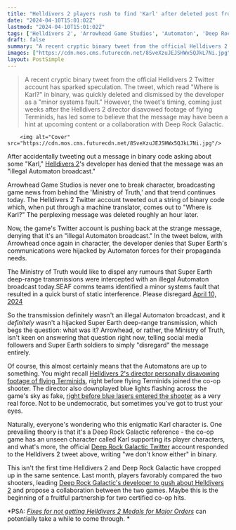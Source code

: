 ```yaml
---
title: "Helldivers 2 players rush to find 'Karl' after deleted post from official account, which is certainly not 'an illegal Automaton broadcast,' but may be a crossover hint"
date: "2024-04-10T15:01:02Z"
lastmod: "2024-04-10T15:01:02Z"
tags: ['Helldivers 2', 'Arrowhead Game Studios', 'Automaton', 'Deep Rock Galactic', 'Flying Terminids']
draft: false
summary: "A recent cryptic binary tweet from the official Helldivers 2 Twitter account has sparked speculation. The tweet, which read 'Where is Karl?' in binary, was quickly deleted and dismissed by the developer as a 'minor systems fault.' However, the tweet's timing, coming just weeks after the Helldivers 2 director disavowed footage of flying Terminids, has led some to believe that the message may have been a hint at upcoming content or a collaboration with Deep Rock Galactic."
images: ["https://cdn.mos.cms.futurecdn.net/8SveXzuJEJSHWx5QJkL7Ni.jpg"]
layout: PostSimple
---
```

> A recent cryptic binary tweet from the official Helldivers 2 Twitter account has sparked speculation. The tweet, which read "Where is Karl?" in binary, was quickly deleted and dismissed by the developer as a "minor systems fault." However, the tweet's timing, coming just weeks after the Helldivers 2 director disavowed footage of flying Terminids, has led some to believe that the message may have been a hint at upcoming content or a collaboration with Deep Rock Galactic.


        <img alt="Cover" src="https://cdn.mos.cms.futurecdn.net/8SveXzuJEJSHWx5QJkL7Ni.jpg"/>
        
After accidentally tweeting out a message in binary code asking about some "Karl," [Helldivers 2](https://www.gamesradar.com/helldivers-2-guide/)'s developer has denied that the message was an "illegal Automaton broadcast."

Arrowhead Game Studios is never one to break character, broadcasting game news from behind the 'Ministry of Truth,' and that trend continues today. The Helldivers 2 Twitter account tweeted out a string of binary code which, when put through a machine translator, comes out to "Where is Karl?" The perplexing message was deleted roughly an hour later.

Now, the game's Twitter account is pushing back at the strange message, denying that it's an "illegal Automaton broadcast." In the tweet below, with Arrowhead once again in character, the developer denies that Super Earth's communications were hijacked by Automaton forces for their propaganda needs. 

The Ministry of Truth would like to dispel any rumours that Super Earth deep-range transmissions were intercepted with an illegal Automaton broadcast today.SEAF comms teams identified a minor systems fault that resulted in a quick burst of static interference. Please disregard.[April 10, 2024](https://twitter.com/helldivers2/status/1778037886861943023)

So the transmission definitely wasn't an illegal Automaton broadcast, and it *definitely* wasn't a hijacked Super Earth deep-range transmission, which begs the question: what was it? Arrowhead, or rather, the Ministry of Truth, isn't keen on answering that question right now, telling social media followers and Super Earth soldiers to simply "disregard" the message entirely. 

Of course, this almost certainly means that the Automatons are up to something. You might recall [Helldivers 2's director personally disavowing footage of flying Terminids](https://www.gamesradar.com/helldivers-2-director-insists-footage-of-flying-terminids-is-propaganda-from-bug-sympathizers-so-you-can-probably-look-forward-to-fighting-hordes-of-them-on-erata-prime-pretty-soon/), right before flying Terminids joined the co-op shooter. The director also downplayed blue lights flashing across the game's sky as fake, [right before blue lasers entered the shooter](https://www.gamesradar.com/after-calling-flying-bugs-propaganda-and-blue-lasers-not-real-helldivers-2-director-crumbles-as-one-solder-captures-both-in-a-single-screenshot/) as a very real force. Not to be undemocratic, but sometimes you've got to trust your eyes. 

Naturally, everyone's wondering who this enigmatic Karl character is. One prevailing theory is that it's a Deep Rock Galactic reference - the co-op game has an unseen character called Karl supporting its player characters, and what's more, the official [Deep Rock Galactic Twitter](https://x.com/JoinDeepRock/status/1778063889273360541) account responded to the Helldivers 2 tweet above, writing "we don't know either" in binary.

This isn't the first time Helldivers 2 and Deep Rock Galactic have cropped up in the same sentence. Last month, players favorably compared the two shooters, leading [Deep Rock Galactic's developer to gush about Helldivers 2](https://www.gamesradar.com/as-helldivers-2-gets-deep-rock-galactic-comparisons-devs-crush-any-division-with-dwarven-democracy-and-ask-about-a-co-op-collab-arrowhead-please-hit-us-back/) and propose a collaboration between the two games. Maybe this is the beginning of a fruitful partnership for two certified co-op hits.

*PSA: *[<em>Fixes for not getting Helldivers 2 Medals for Major Orders</em>](https://www.gamesradar.com/helldivers-2-not-getting-medals-rewards-xp-after-mission/)* can potentially take a while to come through. *
        
